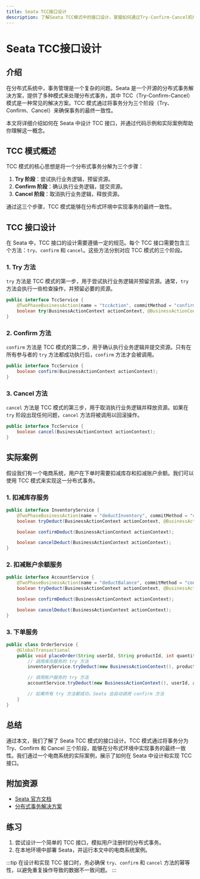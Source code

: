 ```yaml
---
title: Seata TCC接口设计
description: 了解Seata TCC模式中的接口设计，掌握如何通过Try-Confirm-Cancel机制实现分布式事务。
---
```


# Seata TCC接口设计

## 介绍

在分布式系统中，事务管理是一个复杂的问题。Seata 是一个开源的分布式事务解决方案，提供了多种模式来处理分布式事务，其中 TCC（Try-Confirm-Cancel）模式是一种常见的解决方案。TCC 模式通过将事务分为三个阶段（Try、Confirm、Cancel）来确保事务的最终一致性。

本文将详细介绍如何在 Seata 中设计 TCC 接口，并通过代码示例和实际案例帮助你理解这一概念。

## TCC 模式概述

TCC 模式的核心思想是将一个分布式事务分解为三个步骤：

1. **Try 阶段**：尝试执行业务逻辑，预留资源。
2. **Confirm 阶段**：确认执行业务逻辑，提交资源。
3. **Cancel 阶段**：取消执行业务逻辑，释放资源。

通过这三个步骤，TCC 模式能够在分布式环境中实现事务的最终一致性。

## TCC 接口设计

在 Seata 中，TCC 接口的设计需要遵循一定的规范。每个 TCC 接口需要包含三个方法：`try`、`confirm` 和 `cancel`。这些方法分别对应 TCC 模式的三个阶段。

### 1. Try 方法

`try` 方法是 TCC 模式的第一步，用于尝试执行业务逻辑并预留资源。通常，`try` 方法会执行一些检查操作，并预留必要的资源。

```java
public interface TccService {
    @TwoPhaseBusinessAction(name = "tccAction", commitMethod = "confirm", rollbackMethod = "cancel")
    boolean try(BusinessActionContext actionContext, @BusinessActionContextParameter(paramName = "param") String param);
}
```

### 2. Confirm 方法

`confirm` 方法是 TCC 模式的第二步，用于确认执行业务逻辑并提交资源。只有在所有参与者的 `try` 方法都成功执行后，`confirm` 方法才会被调用。

```java
public interface TccService {
    boolean confirm(BusinessActionContext actionContext);
}
```

### 3. Cancel 方法

`cancel` 方法是 TCC 模式的第三步，用于取消执行业务逻辑并释放资源。如果在 `try` 阶段出现任何问题，`cancel` 方法将被调用以回滚操作。

```java
public interface TccService {
    boolean cancel(BusinessActionContext actionContext);
}
```

## 实际案例

假设我们有一个电商系统，用户在下单时需要扣减库存和扣减账户余额。我们可以使用 TCC 模式来实现这一分布式事务。

### 1. 扣减库存服务

```java
public interface InventoryService {
    @TwoPhaseBusinessAction(name = "deductInventory", commitMethod = "confirmDeduct", rollbackMethod = "cancelDeduct")
    boolean tryDeduct(BusinessActionContext actionContext, @BusinessActionContextParameter(paramName = "productId") String productId, @BusinessActionContextParameter(paramName = "quantity") int quantity);

    boolean confirmDeduct(BusinessActionContext actionContext);

    boolean cancelDeduct(BusinessActionContext actionContext);
}
```

### 2. 扣减账户余额服务

```java
public interface AccountService {
    @TwoPhaseBusinessAction(name = "deductBalance", commitMethod = "confirmDeduct", rollbackMethod = "cancelDeduct")
    boolean tryDeduct(BusinessActionContext actionContext, @BusinessActionContextParameter(paramName = "userId") String userId, @BusinessActionContextParameter(paramName = "amount") BigDecimal amount);

    boolean confirmDeduct(BusinessActionContext actionContext);

    boolean cancelDeduct(BusinessActionContext actionContext);
}
```

### 3. 下单服务

```java
public class OrderService {
    @GlobalTransactional
    public void placeOrder(String userId, String productId, int quantity, BigDecimal amount) {
        // 调用库存服务的 try 方法
        inventoryService.tryDeduct(new BusinessActionContext(), productId, quantity);

        // 调用账户服务的 try 方法
        accountService.tryDeduct(new BusinessActionContext(), userId, amount);

        // 如果所有 try 方法都成功，Seata 会自动调用 confirm 方法
    }
}
```

## 总结

通过本文，我们了解了 Seata TCC 模式的接口设计。TCC 模式通过将事务分为 Try、Confirm 和 Cancel 三个阶段，能够在分布式环境中实现事务的最终一致性。我们通过一个电商系统的实际案例，展示了如何在 Seata 中设计和实现 TCC 接口。

## 附加资源

- [Seata 官方文档](https://seata.io/zh-cn/docs/overview/what-is-seata.html)
- [分布式事务解决方案](https://dubbo.apache.org/zh/docs/advanced/distributed-transaction/)

## 练习

1. 尝试设计一个简单的 TCC 接口，模拟用户注册时的分布式事务。
2. 在本地环境中部署 Seata，并运行本文中的电商系统案例。

:::tip
在设计和实现 TCC 接口时，务必确保 `try`、`confirm` 和 `cancel` 方法的幂等性，以避免重复操作导致的数据不一致问题。
:::